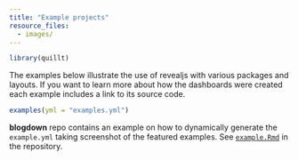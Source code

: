 ```yaml
---
title: "Example projects"
resource_files:
  - images/
---
```


```r
library(quillt)
```


The examples below illustrate the use of revealjs with various packages and layouts. If you want to learn more about how the dashboards were created each example includes a link to its source code. 


```r
examples(yml = "examples.yml")
```

**blogdown** repo contains an example on how to dynamically generate the `example.yml` taking screenshot of the featured examples. See [`example.Rmd`](https://github.com/rstudio/blogdown/blob/main/vignettes/articles/examples.Rmd) in the repository.
